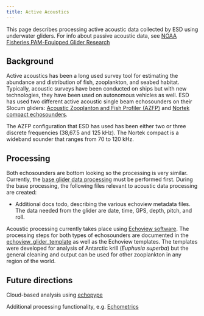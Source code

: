 ```yaml
---
title: Active Acoustics
---
```


This page describes processing active acoustic data collected by ESD using underwater gliders. For info about passive acoustic data, see [NOAA Fisheries PAM-Equipped Glider Research](https://nmfs-ost.github.io/PAM-Glider/)

## Background

Active acoustics has been a long used survey tool for estimating the abundance and distribution of fish, zooplankton, and seabed habitat. Typically, acoustic surveys have been conducted on ships but with new technologies, they have been used on autonomous vehicles as well. ESD has used two different active acoustic single beam echosounders on their Slocum gliders: [Acoustic Zooplanton and Fish Profiler (AZFP)](https://aslenv.com/azfp.html#:~:text=Introducing%20the%20Acoustic%20Zooplankton%20Fish%20Profiler%20(AZFP)) and [Nortek compact echosounders](https://www.nortekgroup.com/).  

The AZFP configuration that ESD has used has been either two or three discrete frequencies (38,67.5 and 125 kHz). The Nortek compact is a wideband sounder that ranges from 70 to 120 kHz.   

## Processing

Both echosounders are bottom looking so the processing is very similar. Currently, the [base glider data processing](glider-data.qmd) must be performed first. During the base processing, the following files relevant to acoustic data processing are created:

- Additional docs todo, describing the various echoview metadata files. The data needed from the glider are date, time, GPS, depth, pitch, and roll. 

Acoustic processing currently takes place using [Echoview software](https://echoview.com/). The processing steps for both types of echosounders are documented in the [echoview_glider_template](https://github.com/us-amlr/echoview_glider_template) as well as the Echoview templates. The templates were developed for analysis of Antarctic krill (*Euphusia superba*) but the general cleaning and output can be used for other zooplankton in any region of the world. 

## Future directions

Cloud-based analysis using [echopype](https://github.com/OSOceanAcoustics/echopype)

Additional processing functionality, e.g. [Echometrics](https://github.com/ElOceanografo/EchoMetrics)
